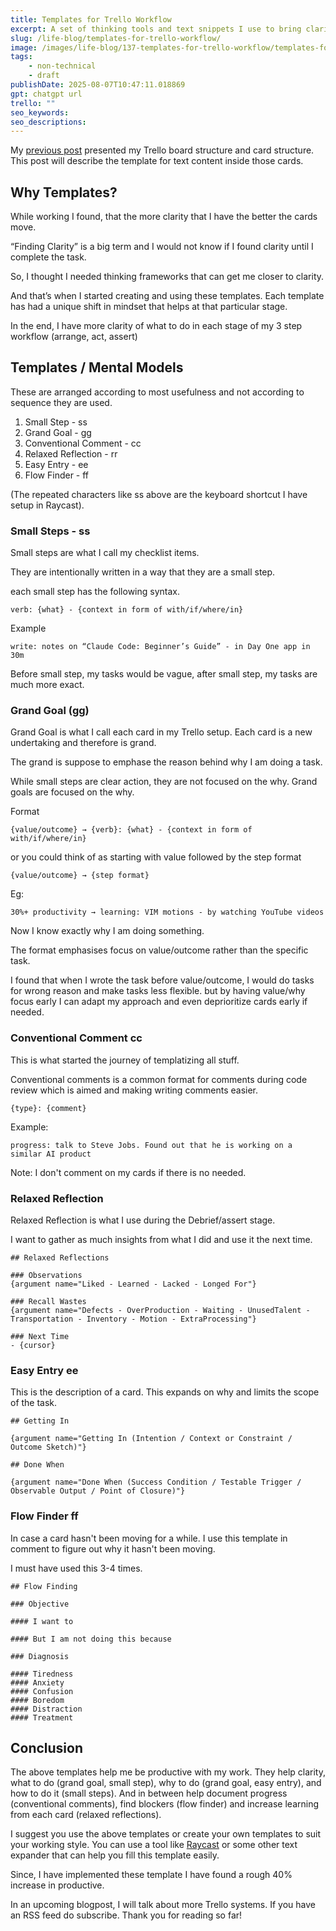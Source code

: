 ```yaml
---
title: Templates for Trello Workflow
excerpt: A set of thinking tools and text snippets I use to bring clarity at every stage of my workflow — from arranging ideas to asserting outcomes.
slug: /life-blog/templates-for-trello-workflow/
image: /images/life-blog/137-templates-for-trello-workflow/templates-for-trello-workflow-raycast-snippet.png
tags:
    - non-technical
    - draft
publishDate: 2025-08-07T10:47:11.018869
gpt: chatgpt url
trello: ""
seo_keywords: 
seo_descriptions: 
---
```


My [previous post](/life-blog/how-i-use-trello/) presented my Trello board structure and card structure. This post will describe the template for text content inside those cards.

## Why Templates?

While working I found, that the more clarity that I have the better the cards move.

“Finding Clarity” is a big term and I would not know if I found clarity until I complete the task.

So, I thought I needed thinking frameworks that can get me closer to clarity.

And that’s when I started creating and using these templates. Each template has had a unique shift in mindset that helps at that particular stage.

In the end, I have more clarity of what to do in each stage of my 3 step workflow (arrange, act, assert)

## Templates / Mental Models

These are arranged according to most usefulness and not according to sequence they are used.

1. Small Step - ss
2. Grand Goal - gg
3. Conventional Comment - cc
4. Relaxed Reflection - rr
5. Easy Entry - ee
6. Flow Finder - ff

(The repeated characters like ss above are the keyboard shortcut I have setup in Raycast).

### Small Steps - ss

Small steps are what I call my checklist items.

They are intentionally written in a way that they are a small step.

each small step has the following syntax.

```
verb: {what} - {context in form of with/if/where/in}
```

Example

```
write: notes on “Claude Code: Beginner’s Guide” - in Day One app in 30m
```

Before small step, my tasks would be vague, after small step, my tasks are much more exact.

### Grand Goal (gg)

Grand Goal is what I call each card in my Trello setup. Each card is a new undertaking and therefore is grand.

The grand is suppose to emphase the reason behind why I am doing a task.

While small steps are clear action, they are not focused on the why. Grand goals are focused on the why.

Format

```
{value/outcome} → {verb}: {what} - {context in form of with/if/where/in}
```

or you could think of as starting with value followed by the step format

```
{value/outcome} → {step format}
```

Eg:

```
30%+ productivity → learning: VIM motions - by watching YouTube videos
```

Now I know exactly why I am doing something.

The format emphasises focus on value/outcome rather than the specific task.

I found that when I wrote the task before value/outcome, I would do tasks for wrong reason and make tasks less flexible. but by having value/why focus early I can adapt my approach and even deprioritize cards early if needed.

### Conventional Comment cc

This is what started the journey of templatizing all stuff.

Conventional comments is a common format for comments during code review which is aimed and making writing comments easier.

```
{type}: {comment}
```

Example:

```
progress: talk to Steve Jobs. Found out that he is working on a similar AI product
```

Note: I don't comment on my cards if there is no needed.

### Relaxed Reflection

Relaxed Reflection is what I use during the Debrief/assert stage.

I want to gather as much insights from what I did and use it the next time.

```
## Relaxed Reflections

### Observations
{argument name="Liked - Learned - Lacked - Longed For"}

### Recall Wastes
{argument name="Defects - OverProduction - Waiting - UnusedTalent - Transportation - Inventory - Motion - ExtraProcessing"}

### Next Time
- {cursor}
```

### Easy Entry ee

This is the description of a card. This expands on why and limits the scope of the task.

```
## Getting In

{argument name="Getting In (Intention / Context or Constraint / Outcome Sketch)"}

## Done When

{argument name="Done When (Success Condition / Testable Trigger /  Observable Output / Point of Closure)"}
```

### Flow Finder ff

In case a card hasn't been moving for a while. I use this template in comment to figure out why it hasn't been moving. 

I must have used this 3-4 times.

```
## Flow Finding

### Objective

#### I want to

#### But I am not doing this because

### Diagnosis

#### Tiredness
#### Anxiety
#### Confusion
#### Boredom
#### Distraction
#### Treatment
```

## Conclusion

The above templates help me be productive with my work. They help clarity, what to do (grand goal, small step), why to do (grand goal, easy entry), and how to do it (small steps). And in between help document progress (conventional comments), find blockers (flow finder) and increase learning from each card (relaxed reflections).

I suggest you use the above templates or create your own templates to suit your working style. You can use a tool like [Raycast](https://www.raycast.com) or some other text expander that can help you fill this template easily. 

Since, I have implemented these template I have found a rough 40% increase in productive.

In an upcoming blogpost, I will talk about more Trello systems. If you have an RSS feed do subscribe. Thank you for reading so far!
